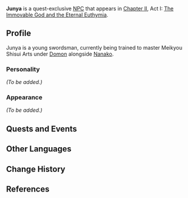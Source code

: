 {{Meta
<!-- REMOVE THIS TEMPLATE AFTER ADDING MISSING INFO -->
|missing_NPC_profile  = yes
}}
{{Character Infobox
|type             = Quest NPC
|image            = NPC Junya.png
|realname         = 
|region           = Inazuma
|affiliation      = Meikyou Shisui Art
|title            = 
|voiceEN          = [[imdb:nm4202462|Cedric L. Williams]]<ref name="Cedric Williams">Twitter: [https://twitter.com/cedwilliamsjr/status/1419080507808051202 EN VA Self Announcement]</ref>
|voiceCN          = 
|voiceJP          = 
|dialoguereward   = 
}}
'''Junya''' {{Lang|ja=純也|ja_rm=Jun'ya}} is a quest-exclusive [[NPC]] that appears in [[Chapter II]], Act I: [[The Immovable God and the Eternal Euthymia]].

==Profile==
<!-- detailed story/lore information goes here -->
Junya is a young swordsman, currently being trained to master Meikyou Shisui Arts under [[Domon]] alongside [[Nanako]].

===Personality===
''(To be added.)''

===Appearance===
''(To be added.)''

==Quests and Events==
{{Quests and Events}}

==Other Languages==
{{Other Languages
|default_hidden = 1
|en      = Junya
|zhs     = 纯也
|zhs_rm  = Chúnyě
|zht     = 純也
|zht_rm  = Chúnyě
|ja      = 純也
|ja_rm   = Jun'ya
|ko      = 쥰야
|ko_rm   = Jyunya
|es      = Junya
|fr      = Junya
|ru      = Дзюнъя
|th      = Junya
|vi      = Junya
|de      = Junya
|id      = Junya
|pt      = Junya
|tr      = Junya
|it      = Junya
}}

==Change History==
{{Change History|2.0}}

==References==
{{Reflist}}